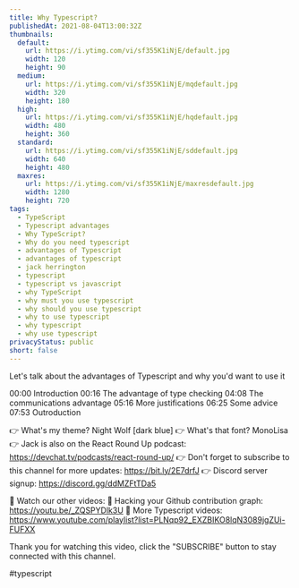 ```yaml
---
title: Why Typescript?
publishedAt: 2021-08-04T13:00:32Z
thumbnails:
  default:
    url: https://i.ytimg.com/vi/sf355K1iNjE/default.jpg
    width: 120
    height: 90
  medium:
    url: https://i.ytimg.com/vi/sf355K1iNjE/mqdefault.jpg
    width: 320
    height: 180
  high:
    url: https://i.ytimg.com/vi/sf355K1iNjE/hqdefault.jpg
    width: 480
    height: 360
  standard:
    url: https://i.ytimg.com/vi/sf355K1iNjE/sddefault.jpg
    width: 640
    height: 480
  maxres:
    url: https://i.ytimg.com/vi/sf355K1iNjE/maxresdefault.jpg
    width: 1280
    height: 720
tags:
  - TypeScript
  - Typescript advantages
  - Why TypeScript?
  - Why do you need typescript
  - advantages of Typescript
  - advantages of typescript
  - jack herrington
  - typescript
  - typescript vs javascript
  - why TypeScript
  - why must you use typescript
  - why should you use typescript
  - why to use typescript
  - why typescript
  - why use typescript
privacyStatus: public
short: false
---
```

  
  Let's talk about the advantages of Typescript and why you'd want to use it 

00:00 Introduction
00:16 The advantage of type checking
04:08 The communications advantage
05:16 More justifications
06:25 Some advice
07:53 Outroduction

👉 What's my theme? Night Wolf [dark blue]
👉 What's that font? MonoLisa
👉 Jack is also on the React Round Up podcast: https://devchat.tv/podcasts/react-round-up/
👉 Don't forget to subscribe to this channel for more updates: https://bit.ly/2E7drfJ
👉 Discord server signup: https://discord.gg/ddMZFtTDa5

💢 Watch our other videos:
💟 Hacking your Github contribution graph: https://youtu.be/_ZQSPYDlk3U
💟 More Typescript videos: https://www.youtube.com/playlist?list=PLNqp92_EXZBIKO8lqN3089jgZUi-FUFXX

Thank you for watching this video, click the "SUBSCRIBE" button to stay connected with this channel. 

#typescript
  
